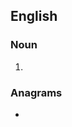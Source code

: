 ==English==

===Noun===
{{head|en|noun plural form}}

# {{plural of|tablespoonful|lang=en}}

===Anagrams===
* {{l|en|tablespoonfuls}}